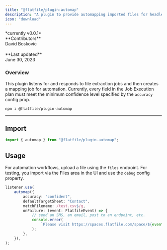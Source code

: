 ```yaml
---
title: "@flatfile/plugin-automap"
description: "A plugin to provide automapping imported files for headless workflows."
icon: "download"
---
```


<CardGroup cols={1}>
    <Card title="@flatfile/plugin-automap" href="https://github.com/FlatFilers/flatfile-plugins/tree/main/plugins/automap" icon="github" >
    *currently v0.0.1*
    <br/>
    **Contributors**<br/>
    David Boskovic<br/>
    <br/>
    **Last updated**<br/>
    June 30, 2023
    </Card>
</CardGroup>


### Overview

This plugin listens for and responds to file extraction jobs and then creates a mapping job for automation. Currently, every field in the Job Execution plan must meet the minimum confidence level specified by the `accuracy` config prop.


```SSH Install
npm i @flatfile/plugin-automap
```


---

## Import

```ts
import { automap } from "@flatfile/plugin-automap";
```

## Usage

For automation workflows, upload a file using the `files` endpoint. For testing, you import via the Files area in the UI and use the `debug` config property.

```ts
listener.use(
    automap({
        accuracy: "confident",
        defaultTargetSheet: "Contact",
        matchFilename: /test.csv$/g,
        onFailure: (event: FlatfileEvent) => {
            // send an SMS, an email, post to an endpoint, etc.
            console.error(
                `Please visit https://spaces.flatfile.com/space/${event.context.spaceId}/files?mode=import to manually import file.`,
            );
        },
    }),
);
```
